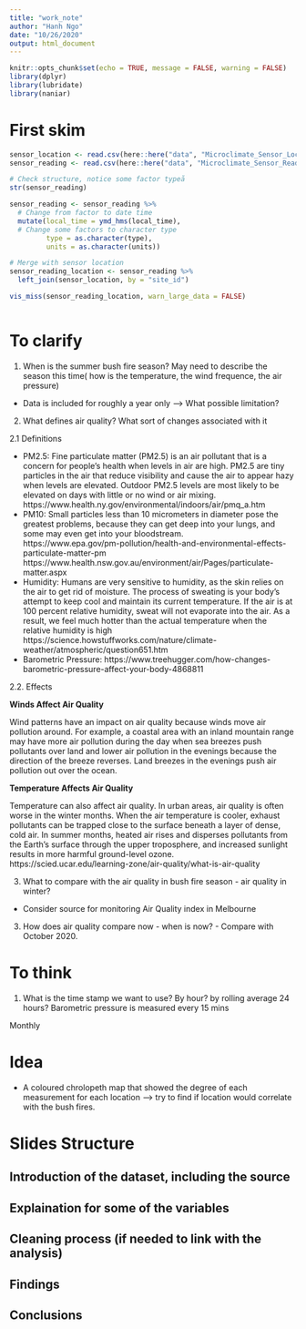 ```yaml
---
title: "work_note"
author: "Hanh Ngo"
date: "10/26/2020"
output: html_document
---
```


```r
knitr::opts_chunk$set(echo = TRUE, message = FALSE, warning = FALSE)
library(dplyr)
library(lubridate)
library(naniar)
```


# First skim

```r
sensor_location <- read.csv(here::here("data", "Microclimate_Sensor_Locations.csv"))
sensor_reading <- read.csv(here::here("data", "Microclimate_Sensor_Readings.csv"))
```

```r
# Check structure, notice some factor typeå
str(sensor_reading)

sensor_reading <- sensor_reading %>%
  # Change from factor to date time
  mutate(local_time = ymd_hms(local_time),
  # Change some factors to character type
         type = as.character(type),
         units = as.character(units))

# Merge with sensor location
sensor_reading_location <- sensor_reading %>%
  left_join(sensor_location, by = "site_id")
```

```r
vis_miss(sensor_reading_location, warn_large_data = FALSE)
```

```r

```


# To clarify

1. When is the summer bush fire season?  May need to describe the season this time( how is the temperature, the wind frequence, the air pressure)

- Data is included for roughly a year only --> What possible limitation?

2. What defines air quality? What sort of changes associated with it

2.1 Definitions

- PM2.5: Fine particulate matter (PM2.5) is an air pollutant that is a concern for people's health when levels in air are high. PM2.5 are tiny particles in the air that reduce visibility and cause the air to appear hazy when levels are elevated. Outdoor PM2.5 levels are most likely to be elevated on days with little or no wind or air mixing.  
https://www.health.ny.gov/environmental/indoors/air/pmq_a.htm   
- PM10: Small particles less than 10 micrometers in diameter pose the greatest problems, because they can get deep into your lungs, and some may even get into your bloodstream.  
https://www.epa.gov/pm-pollution/health-and-environmental-effects-particulate-matter-pm  
https://www.health.nsw.gov.au/environment/air/Pages/particulate-matter.aspx  
- Humidity: Humans are very sensitive to humidity, as the skin relies on the air to get rid of moisture. The process of sweating is your body's attempt to keep cool and maintain its current temperature. If the air is at 100 percent relative humidity, sweat will not evaporate into the air. As a result, we feel much hotter than the actual temperature when the relative humidity is high  
https://science.howstuffworks.com/nature/climate-weather/atmospheric/question651.htm  
- Barometric Pressure: https://www.treehugger.com/how-changes-barometric-pressure-affect-your-body-4868811  

2.2. Effects

**Winds Affect Air Quality**

Wind patterns have an impact on air quality because winds move air pollution around. For example, a coastal area with an inland mountain range may have more air pollution during the day when sea breezes push pollutants over land and lower air pollution in the evenings because the direction of the breeze reverses. Land breezes in the evenings push air pollution out over the ocean.

**Temperature Affects Air Quality**

Temperature can also affect air quality. In urban areas, air quality is often worse in the winter months. When the air temperature is cooler, exhaust pollutants can be trapped close to the surface beneath a layer of dense, cold air. In summer months, heated air rises and disperses pollutants from the Earth’s surface through the upper troposphere, and increased sunlight results in more harmful ground-level ozone.  
https://scied.ucar.edu/learning-zone/air-quality/what-is-air-quality




3. What to compare with the air quality in bush fire season - air quality in winter?

- Consider source for monitoring Air Quality index in Melbourne

3. How does air quality compare now - when is now? - Compare with October 2020.

# To think
1. What is the time stamp we want to use? By hour? by rolling average 24 hours? Barometric pressure is measured every 15 mins

Monthly


# Idea

- A coloured chrolopeth map that showed the degree of each measurement for each location --> try to find if location would correlate with the bush fires.  

# Slides Structure

## Introduction of the dataset, including the source

## Explaination for some of the variables

## Cleaning process (if needed to link with the analysis)

## Findings

## Conclusions
